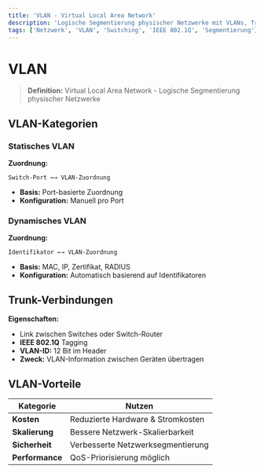```yaml
---
title: 'VLAN - Virtual Local Area Network'
description: 'Logische Segmentierung physischer Netzwerke mit VLANs, Trunk-Verbindungen und IEEE 802.1Q'
tags: ['Netzwerk', 'VLAN', 'Switching', 'IEEE 802.1Q', 'Segmentierung']
---
```


# VLAN

> **Definition:** Virtual Local Area Network - Logische Segmentierung physischer Netzwerke

## VLAN-Kategorien

### Statisches VLAN
**Zuordnung:**
```
Switch-Port ←→ VLAN-Zuordnung
```
- **Basis:** Port-basierte Zuordnung
- **Konfiguration:** Manuell pro Port

### Dynamisches VLAN
**Zuordnung:**
```
Identifikator ←→ VLAN-Zuordnung
```
- **Basis:** MAC, IP, Zertifikat, RADIUS
- **Konfiguration:** Automatisch basierend auf Identifikatoren

## Trunk-Verbindungen

**Eigenschaften:**
- Link zwischen Switches oder Switch-Router
- **IEEE 802.1Q** Tagging
- **VLAN-ID:** 12 Bit im Header
- **Zweck:** VLAN-Information zwischen Geräten übertragen

## VLAN-Vorteile

| Kategorie | Nutzen |
|-----------|--------|
| **Kosten** | Reduzierte Hardware & Stromkosten |
| **Skalierung** | Bessere Netzwerk-Skalierbarkeit |
| **Sicherheit** | Verbesserte Netzwerksegmentierung |
| **Performance** | QoS-Priorisierung möglich |
